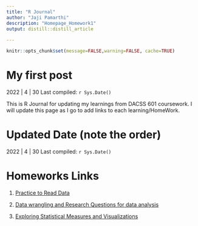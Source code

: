 ```yaml
---
title: "R Journal"
author: "Jaji Pamarthi"
description: "Homepage_Homework1"
output: distill::distill_article
  
---
```


```r
knitr::opts_chunk$set(message=FALSE,warning=FALSE, cache=TRUE)
```



# My first post

2022 | 4 | 30 Last compiled: `r Sys.Date()`

This is R Journal for updating my learnings from DACSS 601 coursework. I will update this page as I go to add links to each learning/HomeWork. 


# Updated Date (note the order)

2022 | 4 | 30 Last compiled: `r Sys.Date()`



# Homeworks Links

1. [Practice to Read Data](https://jajipamarthi.github.io/Homework2.html)

2. [Data wrangling and Research Questions for data analysis](https://jajipamarthi.github.io/Homework3.html)

3. [Exploring Statistical Measures and Visualizations](https://jajipamarthi.github.io/Homework4.html)



